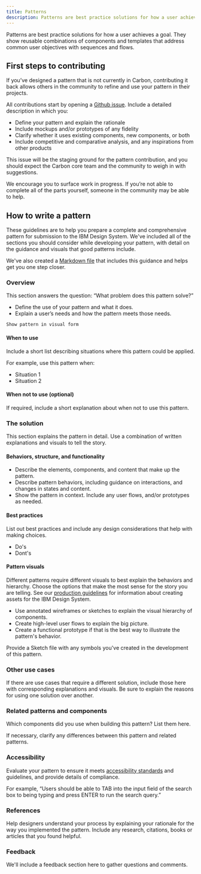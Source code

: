 ```yaml
---
title: Patterns
description: Patterns are best practice solutions for how a user achieves a goal. They show reusable combinations of components and templates that address common user objectives with sequences and flows.
---
```


<PageDescription>

Patterns are best practice solutions for how a user achieves a goal. They show reusable combinations of components and templates that address common user objectives with sequences and flows.

</PageDescription>

## First steps to contributing

If you’ve designed a pattern that is not currently in Carbon, contributing it back allows others in the community to refine and use your pattern in their projects.

All contributions start by opening a [Github issue](https://github.com/carbon-design-system/carbon-website/issues/new). Include a detailed description in which you:

- Define your pattern and explain the rationale
- Include mockups and/or prototypes of any fidelity
- Clarify whether it uses existing components, new components, or both
- Include competitive and comparative analysis, and any inspirations from other products

This issue will be the staging ground for the pattern contribution, and you should expect the Carbon core team and the community to weigh in with suggestions.

We encourage you to surface work in progress. If you’re not able to complete all of the parts yourself, someone in the community may be able to help.

## How to write a pattern

These guidelines are to help you prepare a complete and comprehensive pattern for submission to the IBM Design System. We've included all of the sections you should consider while developing your pattern, with detail on the guidance and visuals that good patterns include.

We've also created a [Markdown file](https://github.com/carbon-design-system/carbon-website/blob/master/docs/pattern-template.mdx) that includes this guidance and helps get you one step closer.

### Overview

This section answers the question: “What problem does this pattern solve?”

- Define the use of your pattern and what it does.
- Explain a user’s needs and how the pattern meets those needs.

`Show pattern in visual form`

#### When to use

Include a short list describing situations where this pattern could be applied.

For example, use this pattern when:

- Situation 1
- Situation 2

#### When not to use (optional)

If required, include a short explanation about when not to use this pattern.

### The solution

This section explains the pattern in detail. Use a combination of written explanations and visuals to tell the story.

#### Behaviors, structure, and functionality

- Describe the elements, components, and content that make up the pattern.
- Describe pattern behaviors, including guidance on interactions, and changes in states and content.
- Show the pattern in context. Include any user flows, and/or prototypes as needed.

#### Best practices

List out best practices and include any design considerations that help with
making choices.

- Do's
- Dont's

#### Pattern visuals

Different patterns require different visuals to best explain the behaviors and hierarchy. Choose the options that make the most sense for the story you are telling. See our [production guidelines](https://github.com/carbon-design-system/carbon-website/wiki/Production-guidelines) for information about creating assets for the IBM Design System.

- Use annotated wireframes or sketches to explain the visual hierarchy of components.
- Create high-level user flows to explain the big picture.
- Create a functional prototype if that is the best way to illustrate the pattern's behavior.

Provide a Sketch file with any symbols you've created in the development of this pattern.

### Other use cases

If there are use cases that require a different solution, include those here with corresponding explanations and visuals. Be sure to explain the reasons for using one solution over another.

### Related patterns and components

Which components did you use when building this pattern? List them here.

If necessary, clarify any differences between this pattern and related patterns.

### Accessibility

Evaluate your pattern to ensure it meets [accessibility standards](/guidelines/accessibility/overview) and guidelines, and provide details of compliance.

For example, “Users should be able to TAB into the input field of the search box to being typing and press ENTER to run the search query.”

### References

Help designers understand your process by explaining your rationale for the way you implemented the pattern. Include any research, citations, books or articles that you found helpful.

### Feedback

We'll include a feedback section here to gather questions and comments.
